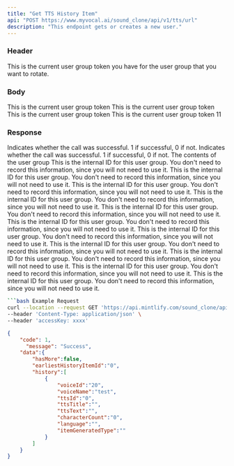 ```yaml
---
title: "Get TTS History Item"
api: "POST https://www.myvocal.ai/sound_clone/api/v1/tts/url"
description: "This endpoint gets or creates a new user."
---
```

### Header
<ParamField header="accessKey"   type="string" required>
  This is the current user group token you have for the user group that you want
  to rotate.
</ParamField>

### Body
<ParamField name="voiceId"   type="string" required>
  This is the current user group token
</ParamField>
<ParamField name="ttsTitle"   type="string" required>
  This is the current user group token
</ParamField>
<ParamField name="ttsText"   type="string" required>
  This is the current user group token
</ParamField>
<ParamField name="language"   type="string" required>
  This is the current user group token
</ParamField>
<ParamField name="voiceSettings"   type="object" required>
<Expandable title="properties">
   <ResponseField name="successqweqwe" type="number">
    11
  </ResponseField>
</Expandable>
</ParamField>

### Response

<ResponseField name="code" type="number" required>
  Indicates whether the call was successful. 1 if successful, 0 if not.
</ResponseField>

<ResponseField name="message" type="string" >
  Indicates whether the call was successful. 1 if successful, 0 if not.
</ResponseField>

<ResponseField name="data" type="object" >
The contents of the user group
    <Expandable title="Toggle object">
      <ResponseField name="hasMore" type="boolean" >
                This is the internal ID for this user group. You don't need to record this
                information, since you will not need to use it.
            </ResponseField>
      <ResponseField name="earliestHistoryItemId" type="String" >
                This is the internal ID for this user group. You don't need to record this
                information, since you will not need to use it.
        </ResponseField>
        <ResponseField name="history" type="list">
            This is the internal ID for this user group. You don't need to record this
            information, since you will not need to use it.
            <Expandable title="Toggle object">
            <ResponseField name="voiceId" type="string" >
                This is the internal ID for this user group. You don't need to record this
                information, since you will not need to use it.
            </ResponseField>
            <ResponseField name="voiceName" type="string" >
                This is the internal ID for this user group. You don't need to record this
                information, since you will not need to use it.
            </ResponseField>
            <ResponseField name="ttsId" type="string" >
                This is the internal ID for this user group. You don't need to record this
                information, since you will not need to use it.
            </ResponseField>
            <ResponseField name="ttsTitle" type="string" >
            This is the internal ID for this user group. You don't need to record this
            information, since you will not need to use it.
            </ResponseField>
            <ResponseField name="ttsText" type="string" >
            This is the internal ID for this user group. You don't need to record this
            information, since you will not need to use it.
            </ResponseField>
            <ResponseField name="characterCount" type="number" >
            This is the internal ID for this user group. You don't need to record this
            information, since you will not need to use it.
            </ResponseField>
            <ResponseField name="language" type="string" >
            This is the internal ID for this user group. You don't need to record this
            information, since you will not need to use it.
            </ResponseField>
            <ResponseField name="itemGeneratedType" type="string" >
            This is the internal ID for this user group. You don't need to record this
            information, since you will not need to use it.
            </ResponseField>
            </Expandable>
        </ResponseField>
    </Expandable>
</ResponseField>

<RequestExample>

```bash Example Request
```bash Example Request
curl --location --request GET 'https://api.mintlify.com/sound_clone/api/v1/tts/list' \
--header 'Content-Type: application/json' \
--header 'accessKey: xxxx'
```

</RequestExample>

<ResponseExample>

```json Response
{
  	"code": 1,
	  "message": "Success",
    "data":{
        "hasMore":false,
        "earliestHistoryItemId":"0",
        "history":[
            {
                "voiceId":"20",
                "voiceName":"test",
                "ttsId":"0",
                "ttsTitle":"",
                "ttsText":"",
                "characterCount":"0",
                "language":"",
                "itemGeneratedType":""
            }
        ]
    }
}
```

</ResponseExample>
